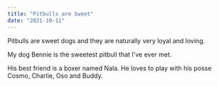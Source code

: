 ```yaml
---
title: "Pitbulls are Sweet"
date: "2021-10-11"
---
```


Pitbulls are sweet dogs and they are naturally very loyal and loving.

My dog Bennie is the sweetest pitbull that I've ever met.

His best friend is a boxer named Nala. He loves to play with his posse Cosmo, Charlie, Oso and Buddy.
